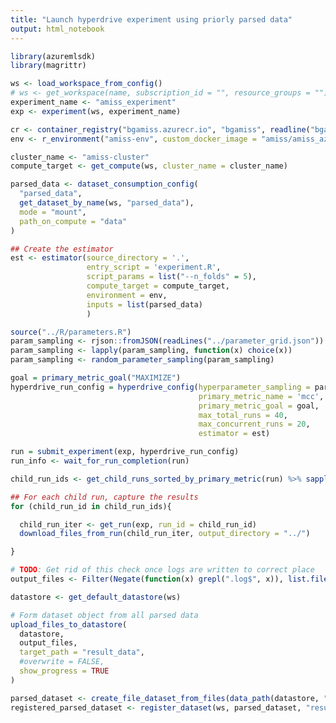 ```yaml
---
title: "Launch hyperdrive experiment using priorly parsed data"
output: html_notebook
---
```


```r
library(azuremlsdk)
library(magrittr)

ws <- load_workspace_from_config()
# ws <- get_workspace(name, subscription_id = "", resource_groups = "")
experiment_name <- "amiss_experiment"
exp <- experiment(ws, experiment_name)

cr <- container_registry("bgamiss.azurecr.io", "bgamiss", readline("bgamiss cr password:\n"))
env <- r_environment("amiss-env", custom_docker_image = "amiss/amiss_azure:latest", image_registry_details = cr)

cluster_name <- "amiss-cluster"
compute_target <- get_compute(ws, cluster_name = cluster_name)

parsed_data <- dataset_consumption_config(
  "parsed_data",
  get_dataset_by_name(ws, "parsed_data"),
  mode = "mount",
  path_on_compute = "data"
)

## Create the estimator
est <- estimator(source_directory = '.',
                 entry_script = 'experiment.R',
                 script_params = list("--n_folds" = 5), 
                 compute_target = compute_target,
                 environment = env,
                 inputs = list(parsed_data)
                 )

source("../R/parameters.R")
param_sampling <- rjson::fromJSON(readLines("../parameter_grid.json"))
param_sampling <- lapply(param_sampling, function(x) choice(x))
param_sampling <- random_parameter_sampling(param_sampling)

goal = primary_metric_goal("MAXIMIZE")
hyperdrive_run_config = hyperdrive_config(hyperparameter_sampling = param_sampling,
                                          primary_metric_name = 'mcc',
                                          primary_metric_goal = goal,
                                          max_total_runs = 40,
                                          max_concurrent_runs = 20,
                                          estimator = est)

run = submit_experiment(exp, hyperdrive_run_config)
run_info <- wait_for_run_completion(run)
```

```r
child_run_ids <- get_child_runs_sorted_by_primary_metric(run) %>% sapply(. %>% extract2("run_id"))

## For each child run, capture the results
for (child_run_id in child_run_ids){

  child_run_iter <- get_run(exp, run_id = child_run_id)
  download_files_from_run(child_run_iter, output_directory = "../")

}

# TODO: Get rid of this check once logs are written to correct place
output_files <- Filter(Negate(function(x) grepl(".log$", x)), list.files("../outputs/", full.names = TRUE,recursive = TRUE))

datastore <- get_default_datastore(ws)

# Form dataset object from all parsed data
upload_files_to_datastore(
  datastore,
  output_files,
  target_path = "result_data",
  #overwrite = FALSE,
  show_progress = TRUE
)

parsed_dataset <- create_file_dataset_from_files(data_path(datastore, "result_data"), validate = TRUE)
registered_parsed_dataset <- register_dataset(ws, parsed_dataset, "result_data")
```

